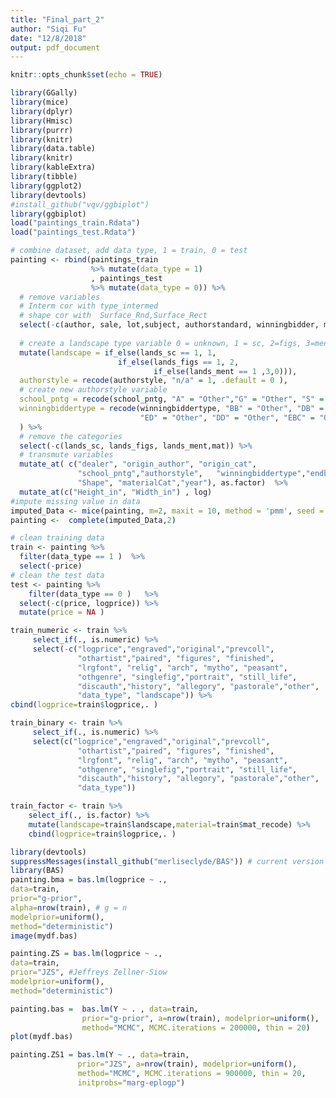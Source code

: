 ```yaml
---
title: "Final_part_2"
author: "Siqi Fu"
date: "12/8/2018"
output: pdf_document
---
```


```r
knitr::opts_chunk$set(echo = TRUE)
```



```r
library(GGally)
library(mice)
library(dplyr)
library(Hmisc)
library(purrr)
library(knitr)
library(data.table)
library(knitr)
library(kableExtra)
library(tibble)
library(ggplot2)
library(devtools)
#install_github("vqv/ggbiplot")
library(ggbiplot)
load("paintings_train.Rdata") 
load("paintings_test.Rdata")
```


```r
# combine dataset, add data type, 1 = train, 0 = test
painting <- rbind(paintings_train
                  %>% mutate(data_type = 1)
                  , paintings_test 
                  %>% mutate(data_type = 0)) %>%
  # remove variables 
  # Interm cor with type_intermed
  # shape cor with  Surface_Rnd,Surface_Rect
  select(-c(author, sale, lot,subject, authorstandard, winningbidder, material,count,Diam_in,Surface_Rnd,Surface_Rect,Interm, landsALL, lands_elem)) %>%
  
  # create a landscape type variable 0 = unknown, 1 = sc, 2=figs, 3=ment
  mutate(landscape = if_else(lands_sc == 1, 1,
                        if_else(lands_figs == 1, 2,
                                if_else(lands_ment == 1 ,3,0))),
  authorstyle = recode(authorstyle, "n/a" = 1, .default = 0 ),
  # create new authorstyle variable
  school_pntg = recode(school_pntg, "A" = "Other","G" = "Other", "S" = "Other", "X" = "Other" ),
  winningbiddertype = recode(winningbiddertype, "BB" = "Other", "DB" = "Other","EB" = "Other",
                             "ED" = "Other", "DD" = "Other", "EBC" = "Other")
  ) %>%
  # remove the categories
  select(-c(lands_sc, lands_figs, lands_ment,mat)) %>%
  # transmute variables
  mutate_at( c("dealer", "origin_author", "origin_cat", 
               "school_pntg","authorstyle",   "winningbiddertype","endbuyer","type_intermed",
               "Shape", "materialCat","year"), as.factor)  %>%
  mutate_at(c("Height_in", "Width_in") , log)
#impute missing value in data
imputed_Data <- mice(painting, m=2, maxit = 10, method = 'pmm', seed = 500)
painting <-  complete(imputed_Data,2)
```


```r
# clean training data
train <- painting %>%
  filter(data_type == 1 )  %>%
  select(-price) 
# clean the test data
test <- painting %>% 
    filter(data_type == 0 )   %>% 
  select(-c(price, logprice)) %>%
  mutate(price = NA )
```


```r
train_numeric <- train %>%
     select_if(., is.numeric) %>%
     select(-c("logprice","engraved","original","prevcoll",
               "othartist","paired", "figures", "finished",
               "lrgfont", "relig", "arch", "mytho", "peasant",
               "othgenre", "singlefig","portrait", "still_life",
               "discauth","history", "allegory", "pastorale","other",
               "data_type", "landscape")) %>%
cbind(logprice=train$logprice,. )
```


```r
train_binary <- train %>%
     select_if(., is.numeric) %>%
     select(c("logprice","engraved","original","prevcoll",
               "othartist","paired", "figures", "finished",
               "lrgfont", "relig", "arch", "mytho", "peasant",
               "othgenre", "singlefig","portrait", "still_life",
               "discauth","history", "allegory", "pastorale","other",
               "data_type")) 

```

```r
train_factor <- train %>%
    select_if(., is.factor) %>%
    mutate(landscape=train$landscape,material=train$mat_recode) %>% 
    cbind(logprice=train$logprice,. )
```



```r
library(devtools)
suppressMessages(install_github("merliseclyde/BAS")) # current version
library(BAS)
painting.bma = bas.lm(logprice ~ .,
data=train,
prior="g-prior",
alpha=nrow(train), # g = n
modelprior=uniform(),
method="deterministic") 
image(mydf.bas)

```


```r
painting.ZS = bas.lm(logprice ~ .,
data=train,
prior="JZS", #Jeffreys Zellner-Siow
modelprior=uniform(),
method="deterministic") 
```


```r
painting.bas =  bas.lm(Y ~ . , data=train,
                prior="g-prior", a=nrow(train), modelprior=uniform(),
                method="MCMC", MCMC.iterations = 200000, thin = 20)
plot(mydf.bas)
```


```r
painting.ZS1 = bas.lm(Y ~ ., data=train,
               prior="JZS", a=nrow(train), modelprior=uniform(),
               method="MCMC", MCMC.iterations = 900000, thin = 20, 
               initprobs="marg-eplogp")
```

```r



```